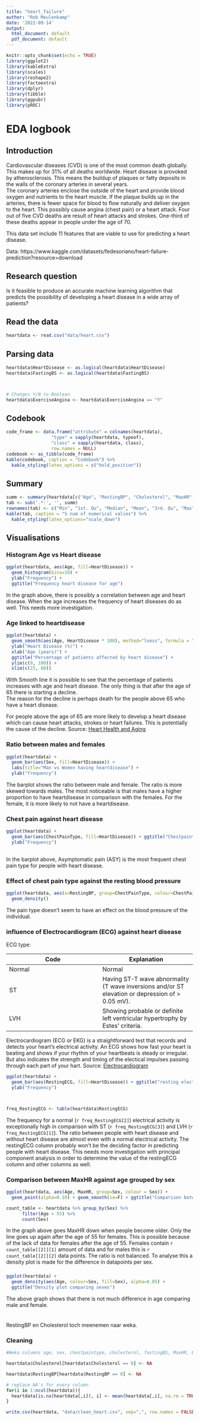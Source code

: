 ```yaml
---
title: "heart_failure"
author: "Rob Meulenkamp"
date: '2022-09-14'
output:
  html_document: default
  pdf_document: default
---
```


```r
knitr::opts_chunk$set(echo = TRUE)
library(ggplot2)
library(kableExtra)
library(scales)
library(reshape2)
library(factoextra)
library(dplyr)
library(tibble)
library(ggpubr)
library(pROC)
```

# EDA logbook

## Introduction
Cardiovascular diseases (CVD) is one of the most common death globally. This makes up for 31% of all deaths worldwide. Heart disease is provoked by atherosclerosis. This means the buildup of plaques or fatty deposits in the walls of the coronary arteries in several years.  
The coronary arteries enclose the outside of the heart and provide blood oxygen and nutrients to the heart muscle. If the plaque builds up in the arteries, there is fewer space for blood to flow naturally and deliver oxygen to the heart. This possibly cause angina (chest pain) or a heart attack. Four out of five CVD deaths are result of heart attacks and strokes. One-third of these deaths appear in people under the age of 70.

This data set include 11 features that are viable to use for predicting a heart disease.


Data:
https://www.kaggle.com/datasets/fedesoriano/heart-failure-prediction?resource=download


## Research question

Is it feasible to produce an accurate machine learning algorithm that predicts the possibility of developing a heart disease in a wide array of patients? 

## Read the data

```r

heartdata <- read.csv("data/heart.csv")

```

## Parsing data

```r

heartdata$HeartDisease <- as.logical(heartdata$HeartDisease)
heartdata$FastingBS <- as.logical(heartdata$FastingBS)



# Changes Y/N to Boolean
heartdata$ExerciseAngina <- heartdata$ExerciseAngina == "Y"
```


## Codebook

```r
code_frame <- data.frame("attribute" = colnames(heartdata),
                 "type" = sapply(heartdata, typeof), 
                 "class" = sapply(heartdata, class),
                 row.names = NULL)
codebook <- as_tibble(code_frame)
kable(codebook, caption = "Codebook") %>%
  kable_styling(latex_options = c("hold_position"))
```



## Summary

```r
summ <- summary(heartdata[c("Age", "RestingBP", "Cholesterol", "MaxHR", "Oldpeak")])
tab <- sub('.*:', '', summ)
rownames(tab) <- c("Min", "1st. Qu", "Median", "Mean", "3rd. Qu", "Max")
kable(tab, caption = "5 num of numerical valies") %>% 
  kable_styling(latex_options="scale_down")
```

\newpage

## Visualisations 
### Histogram Age vs Heart disease
```r
ggplot(heartdata, aes(Age, fill=HeartDisease)) +
  geom_histogram(bins=10) +
  ylab("Frequency") +
  ggtitle("Frequency heart disease for age")
```

In the graph above, there is possibly a correlation between age and heart disease.
When the age increases the frequency of heart diseases do as well. 
This needs more investigation.

\newpage
### Age linked to heartdisease
```r
ggplot(heartdata) + 
  geom_smooth(aes(Age, HeartDisease * 100), method="loess", formula = "y ~ x", color=hue_pal()(1)) + 
  ylab("Heart Disease (%)") + 
  xlab("Age (years)") +
  ggtitle("Percentage of patients affected by heart disease") + 
  ylim(c(0, 100)) +
  xlim(c(25, 80))

```
With Smooth line it is possible to see that the percentage of patients increases with age and heart disease. The only thing is that after the age of 65 there is starting a decline.  
The reason for the decline is perhaps death for the people above 65 who have a heart disease.

For people above the age of 65 are more likely to develop a heart disease which can cause heart attacks, strokes or heart failures. This is potentially the cause of the decline. 
Source: [Heart Health and Aging](https://www.nia.nih.gov/health/heart-health-and-aging)


\newpage
### Ratio between males and females

```r
ggplot(heartdata) +
  geom_bar(aes(Sex, fill=HeartDisease)) +
  labs(title="Man vs Women having heartdisease") +
  ylab("frequency")

```
The barplot shows the ratio between male and female. The ratio is more skewed towards males.
The most noticeable is that males have a higher proportion to have heartdisease in comparison with the females. For the female, it is more likely to not have a heartdisease. 



### Chest pain against heart disease 

```r

ggplot(heartdata) +
  geom_bar(aes(ChestPainType, fill=HeartDisease)) + ggtitle("Chestpaintype vs heart disease")   + 
  ylab("Frequency")
  

```

In the barplot above, Asymptomatic pain (ASY) is the most frequent chest pain type for people with heart disease.


\newpage
### Effect of chest pain type against the resting blood pressure
```r
ggplot(heartdata, aes(x=RestingBP, group=ChestPainType, colour=ChestPainType)) + 
  geom_density()
```
The pain type doesn't seem to have an effect on the blood pressure of the individual. 


### influence of Electrocardiogram (ECG) against heart disease

ECG type:

| Code | Explanation |
|---|---|
| Normal | Normal | 
| ST | Having ST-T wave abnormality (T wave inversions and/or ST elevation or depression of > 0.05 mV). | 
| LVH | Showing probable or definite left ventricular hypertrophy by Estes' criteria. |



Electrocardiogram (ECG or EKG) is a straightforward test that records and detects your heart's electrical activity. An ECG shows how fast your heart is beating and shows if your rhythm of your heartbeats is steady or irregular. But also indicates the strength and timing of the electical impulses passing through each part of your hart. 
Source: [Electrocardiogram](https://www.nhlbi.nih.gov/health/heart-tests)


\newpage
```r

ggplot(heartdata) +
  geom_bar(aes(RestingECG, fill=HeartDisease)) + ggtitle("resting electrocardiogram vs heart disease")   + 
  ylab("Frequency")



freq_RestingECG <- table(heartdata$RestingECG)

```

The frequency for a normal (`r freq_RestingECG[2]`) electrical activity is exceptionally high in comparison with ST (`r freq_RestingECG[3]`)  and  LVH (`r freq_RestingECG[1]`). The ratio between people with heart disease and without heart disease are almost even with a normal electrical activity. The restingECG column probably won't be the deciding factor in predicting people with heart disease. This needs more investigation with principal component analysis in order to determine the value of the restingECG column and other columns as well. 




\newpage
### Comparison between MaxHR against age grouped by sex
```r
ggplot(heartdata, aes(Age, MaxHR, group=Sex, colour = Sex)) + 
  geom_point(alpha=0.10) + geom_smooth(se=F) + ggtitle("Comparison between MaxHR and age grouped by sex")

count_table <- heartdata %>% group_by(Sex) %>% 
      filter(Age > 55) %>%
      count(Sex)
```
In the graph above goes MaxHR down when people become older. Only the line goes up again after the age of 55 for females. This is possible because of the lack of data for females after the age of 55. Females contain `r count_table[[2]][1]` amount of data and for males this is `r count_table[[2]][2]` data points. 
The ratio is not balanced. To analyse this a density plot is made for the difference in datapoints per sex.  





\newpage
###
```r
ggplot(heartdata) + 
  geom_density(aes(Age, colour=Sex, fill=Sex), alpha=0.05) + 
  ggtitle("Density plot comparing sexes")
```
The above graph shows that there is not much difference in age comparing male and female.





\newpage
###
```r


```


RestingBP en Cholesterol toch meenemen naar weka. 

### Cleaning
```r

#Weka columns age, sex, chestpaintype, cholesterol, fastingBS, MaxHR, ExerciseAngina, ST_slope, HeartDisease (Maakt niet zo veel uit minder dan 1% beter)

heartdata$Cholesterol[heartdata$Cholesterol == 0] <- NA

heartdata$RestingBP[heartdata$RestingBP == 0] <- NA

# replace NA's for every column
for(i in 1:ncol(heartdata)){
  heartdata[is.na(heartdata[,i]), i] <- mean(heartdata[,i], na.rm = TRUE)
}

write.csv(heartdata, "data/clean_heart.csv", sep=",", row.names = FALSE)

```

